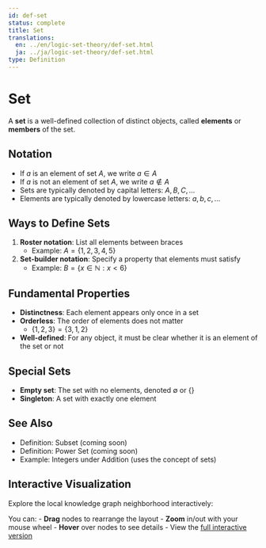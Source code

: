 ```yaml
---
id: def-set
status: complete
title: Set
translations:
  en: ../en/logic-set-theory/def-set.html
  ja: ../ja/logic-set-theory/def-set.html
type: Definition
---
```


# Set {#def-set}

A **set** is a well-defined collection of distinct objects, called **elements** or **members** of the set.

## Notation

- If $a$ is an element of set $A$, we write $a \in A$
- If $a$ is not an element of set $A$, we write $a \notin A$
- Sets are typically denoted by capital letters: $A, B, C, \ldots$
- Elements are typically denoted by lowercase letters: $a, b, c, \ldots$

## Ways to Define Sets

1. **Roster notation**: List all elements between braces
   - Example: $A = \{1, 2, 3, 4, 5\}$

2. **Set-builder notation**: Specify a property that elements must satisfy
   - Example: $B = \{x \in \mathbb{N} : x < 6\}$

## Fundamental Properties

- **Distinctness**: Each element appears only once in a set
- **Orderless**: The order of elements does not matter
  - $\{1, 2, 3\} = \{3, 1, 2\}$
- **Well-defined**: For any object, it must be clear whether it is an element of the set or not

## Special Sets

- **Empty set**: The set with no elements, denoted $\emptyset$ or $\{\}$
- **Singleton**: A set with exactly one element

## See Also

- Definition: Subset (coming soon)
- Definition: Power Set (coming soon)
- Example: Integers under Addition (uses the concept of sets)

## Interactive Visualization

Explore the local knowledge graph neighborhood interactively:

::: {.graph-viz data-id="def-set" data-width="700" data-height="500"}
:::

You can:
- **Drag** nodes to rearrange the layout
- **Zoom** in/out with your mouse wheel
- **Hover** over nodes to see details
- View the [full interactive version](../../output/interactive/en/def-set.html){target="_blank"}
